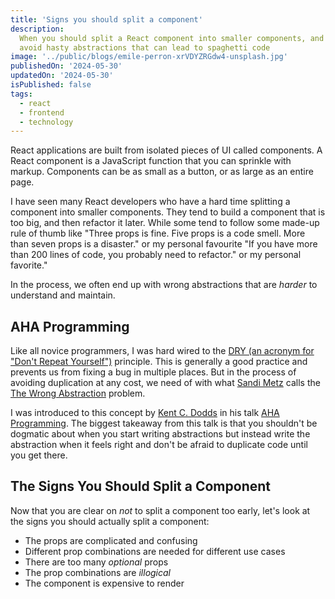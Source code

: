 ```yaml
---
title: 'Signs you should split a component'
description:
  When you should split a React component into smaller components, and how to
  avoid hasty abstractions that can lead to spaghetti code
image: '../public/blogs/emile-perron-xrVDYZRGdw4-unsplash.jpg'
publishedOn: '2024-05-30'
updatedOn: '2024-05-30'
isPublished: false
tags:
  - react
  - frontend
  - technology
---
```


React applications are built from isolated pieces of UI called components. A
React component is a JavaScript function that you can sprinkle with markup.
Components can be as small as a button, or as large as an entire page.

I have seen many React developers who have a hard time splitting a component
into smaller components. They tend to build a component that is too big, and
then refactor it later. While some tend to follow some made-up rule of thumb
like "Three props is fine. Five props is a code smell. More than seven props is
a disaster." or my personal favourite "If you have more than 200 lines of code,
you probably need to refactor." or my personal favorite."

In the process, we often end up with wrong abstractions that are _harder_ to
understand and maintain.

## AHA Programming

Like all novice programmers, I was hard wired to the
[DRY (an acronym for "Don't Repeat Yourself")](https://en.wikipedia.org/wiki/Don%27t_repeat_yourself)
principle. This is generally a good practice and prevents us from fixing a bug
in multiple places. But in the process of avoiding duplication at any cost, we
need of with what [Sandi Metz](https://twitter.com/sandimetz) calls the
[The Wrong Abstraction](https://www.sandimetz.com/blog/2016/1/20/the-wrong-abstraction)
problem.

I was introduced to this concept by
[Kent C. Dodds](https://twitter.com/kentcdodds) in his talk
[AHA Programming](https://youtu.be/wuVy7rwkCfc?si=EC8oQKi_eicJ66or). The biggest
takeaway from this talk is that you shouldn't be dogmatic about when you start
writing abstractions but instead write the abstraction when it feels right and
don't be afraid to duplicate code until you get there.

## The Signs You Should Split a Component

Now that you are clear on _not_ to split a component too early, let's look at
the signs you should actually split a component:

- The props are complicated and confusing
- Different prop combinations are needed for different use cases
- There are too many _optional_ props
- The prop combinations are _illogical_
- The component is expensive to render
